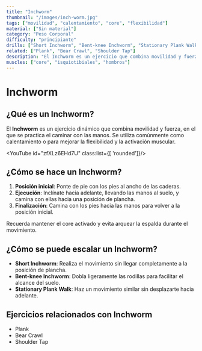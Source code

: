 ```yaml
---
title: "Inchworm"
thumbnail: "/images/inch-worm.jpg"
tags: ["movilidad", "calentamiento", "core", "flexibilidad"]
material: ["Sin material"]
category: "Peso Corporal"
difficulty: "principiante"
drills: ["Short Inchworm", "Bent-knee Inchworm", "Stationary Plank Walk"]
related: ["Plank", "Bear Crawl", "Shoulder Tap"]
description: "El Inchworm es un ejercicio que combina movilidad y fuerza, ideal como parte de un calentamiento o para mejorar la flexibilidad."
muscles: ["core", "isquiotibiales", "hombros"]
---
```


# Inchworm

## ¿Qué es un Inchworm?
El **Inchworm** es un ejercicio dinámico que combina movilidad y fuerza, en el que se practica el caminar con las manos. Se utiliza comúnmente como calentamiento o para mejorar la flexibilidad y la activación muscular.

<YouTube id="zfXLz6EHd7U" class:list={[ 'rounded']}/>

## ¿Cómo se hace un Inchworm?
1. **Posición inicial**: Ponte de pie con los pies al ancho de las caderas.
2. **Ejecución**: Inclínate hacia adelante, llevando las manos al suelo, y camina con ellas hacia una posición de plancha.
3. **Finalización**: Camina con los pies hacia las manos para volver a la posición inicial.

Recuerda mantener el core activado y evita arquear la espalda durante el movimiento.

## ¿Cómo se puede escalar un Inchworm?
- **Short Inchworm**: Realiza el movimiento sin llegar completamente a la posición de plancha.
- **Bent-knee Inchworm**: Dobla ligeramente las rodillas para facilitar el alcance del suelo.
- **Stationary Plank Walk**: Haz un movimiento similar sin desplazarte hacia adelante.

## Ejercicios relacionados con Inchworm
- Plank
- Bear Crawl
- Shoulder Tap
